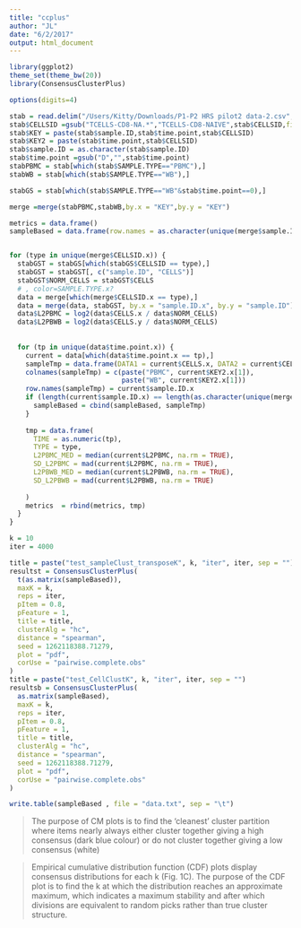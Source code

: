 ```yaml
---
title: "ccplus"
author: "JL"
date: "6/2/2017"
output: html_document
---
```



```r
library(ggplot2)
theme_set(theme_bw(20))
library(ConsensusClusterPlus)

options(digits=4)

stab = read.delim("/Users/Kitty/Downloads/P1-P2 HRS pilot2 data-2.csv",stringsAsFactors = FALSE,sep = ",") 
stab$CELLSID =gsub("TCELLS-CD8-NA.*","TCELLS-CD8-NAIVE",stab$CELLSID,fixed = FALSE)
stab$KEY = paste(stab$sample.ID,stab$time.point,stab$CELLSID)
stab$KEY2 = paste(stab$time.point,stab$CELLSID)
stab$sample.ID = as.character(stab$sample.ID)
stab$time.point =gsub("D","",stab$time.point)
stabPBMC = stab[which(stab$SAMPLE.TYPE=="PBMC"),]
stabWB = stab[which(stab$SAMPLE.TYPE=="WB"),]

stabGS = stab[which(stab$SAMPLE.TYPE=="WB"&stab$time.point==0),]

merge =merge(stabPBMC,stabWB,by.x = "KEY",by.y = "KEY")
```


```r


metrics = data.frame()
sampleBased = data.frame(row.names = as.character(unique(merge$sample.ID.x)))


for (type in unique(merge$CELLSID.x)) {
  stabGST = stabGS[which(stabGS$CELLSID == type),]
  stabGST = stabGST[, c("sample.ID", "CELLS")]
  stabGST$NORM_CELLS = stabGST$CELLS
  # , color=SAMPLE.TYPE.x?
  data = merge[which(merge$CELLSID.x == type),]
  data = merge(data, stabGST, by.x = "sample.ID.x", by.y = "sample.ID")
  data$L2PBMC = log2(data$CELLS.x / data$NORM_CELLS)
  data$L2PBWB = log2(data$CELLS.y / data$NORM_CELLS)
  
  
  for (tp in unique(data$time.point.x)) {
    current = data[which(data$time.point.x == tp),]
    sampleTmp = data.frame(DATA1 = current$CELLS.x, DATA2 = current$CELLS.y)
    colnames(sampleTmp) = c(paste("PBMC", current$KEY2.x[1]),
                            paste("WB", current$KEY2.x[1]))
    row.names(sampleTmp) = current$sample.ID.x
    if (length(current$sample.ID.x) == length(as.character(unique(merge$sample.ID.x)))) {
      sampleBased = cbind(sampleBased, sampleTmp)
    }
    
    tmp = data.frame(
      TIME = as.numeric(tp),
      TYPE = type,
      L2PBMC_MED = median(current$L2PBMC, na.rm = TRUE),
      SD_L2PBMC = mad(current$L2PBMC, na.rm = TRUE),
      L2PBWB_MED = median(current$L2PBWB, na.rm = TRUE),
      SD_L2PBWB = mad(current$L2PBWB, na.rm = TRUE)
      
    )
    metrics  = rbind(metrics, tmp)
  }
}

k = 10
iter = 4000

title = paste("test_sampleClust_transposeK", k, "iter", iter, sep = "")
resultst = ConsensusClusterPlus(
  t(as.matrix(sampleBased)),
  maxK = k,
  reps = iter,
  pItem = 0.8,
  pFeature = 1,
  title = title,
  clusterAlg = "hc",
  distance = "spearman",
  seed = 1262118388.71279,
  plot = "pdf",
  corUse = "pairwise.complete.obs"
)
title = paste("test_CellClustK", k, "iter", iter, sep = "")
resultsb = ConsensusClusterPlus(
  as.matrix(sampleBased),
  maxK = k,
  reps = iter,
  pItem = 0.8,
  pFeature = 1,
  title = title,
  clusterAlg = "hc",
  distance = "spearman",
  seed = 1262118388.71279,
  plot = "pdf",
  corUse = "pairwise.complete.obs"
)

write.table(sampleBased , file = "data.txt", sep = "\t")

```


>  The purpose of CM plots is to find the ‘cleanest’ cluster partition where items nearly always either cluster together giving a high consensus (dark blue colour) or do not cluster together giving a low consensus (white)

> Empirical cumulative distribution function (CDF) plots display consensus distributions for each k (Fig. 1C). The purpose of the CDF plot is to find the k at which the distribution reaches an approximate maximum, which indicates a maximum stability and after which divisions are equivalent to random picks rather than true cluster structure.


